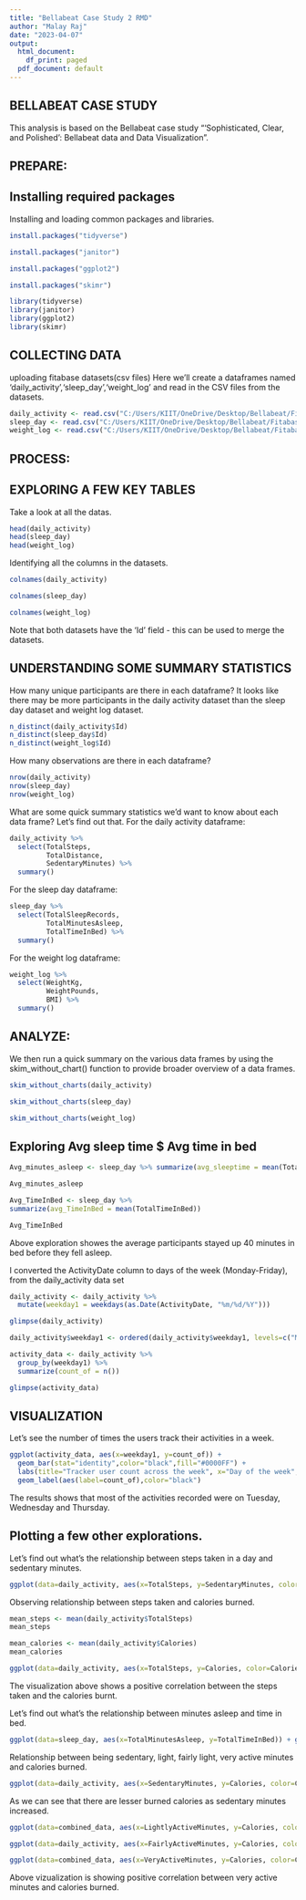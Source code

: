 ---
title: "Bellabeat Case Study 2 RMD"
author: "Malay Raj"
date: "2023-04-07"
output:
  html_document:
    df_print: paged
  pdf_document: default
---
## BELLABEAT CASE STUDY

This analysis is based on the Bellabeat case study "'Sophisticated, Clear,
and Polished': Bellabeat data and Data Visualization".

## PREPARE:

## Installing required packages

Installing and loading common packages and libraries.

```{r}
install.packages("tidyverse")
```

```{r}
install.packages("janitor")
```

```{r}
install.packages("ggplot2")
```

```{r}
install.packages("skimr")
```


```{r}
library(tidyverse)
library(janitor)
library(ggplot2)
library(skimr)
```



## COLLECTING DATA

uploading fitabase datasets(csv files)
Here we'll create a dataframes named 'daily_activity','sleep_day','weight_log' and read in the CSV files from the datasets.

```{r}
daily_activity <- read.csv("C:/Users/KIIT/OneDrive/Desktop/Bellabeat/Fitabase Data 4.12.16-5.12.16/updated Datasets/dailyActivity_merged.csv")
sleep_day <- read.csv("C:/Users/KIIT/OneDrive/Desktop/Bellabeat/Fitabase Data 4.12.16-5.12.16/updated Datasets/sleepDay - sleepDay_merged.csv")
weight_log <- read.csv("C:/Users/KIIT/OneDrive/Desktop/Bellabeat/Fitabase Data 4.12.16-5.12.16/updated Datasets/weightLogInfo - weightLogInfo_merged.csv")
```

## PROCESS:

## EXPLORING A FEW KEY TABLES

Take a look at all the datas.

```{r}
head(daily_activity)
head(sleep_day)
head(weight_log)
```

Identifying all the columns in the datasets.

```{r}
colnames(daily_activity)

colnames(sleep_day)

colnames(weight_log)
```

Note that both datasets have the 'Id' field - this can be used to merge the datasets.

## UNDERSTANDING SOME SUMMARY STATISTICS
How many unique participants are there in each dataframe? It looks like there may be more participants in the daily activity dataset than the sleep day dataset and weight log dataset.

```{r}
n_distinct(daily_activity$Id)
n_distinct(sleep_day$Id)
n_distinct(weight_log$Id)
```

How many observations are there in each dataframe?

```{r}
nrow(daily_activity)
nrow(sleep_day)
nrow(weight_log)
```

What are some quick summary statistics we'd want to know about each data frame?
Let's find out that.
For the daily activity dataframe:

```{r}
daily_activity %>%  
  select(TotalSteps,
         TotalDistance,
         SedentaryMinutes) %>%
  summary()
```

For the sleep day dataframe:

```{r}
sleep_day %>%  
  select(TotalSleepRecords,
         TotalMinutesAsleep,
         TotalTimeInBed) %>%
  summary()
```

For the weight log dataframe:

```{r}
weight_log %>%  
  select(WeightKg,
         WeightPounds,
         BMI) %>%
  summary()
```

## ANALYZE:
We then run a quick summary on the various data frames by using the skim_without_chart() function to  provide broader overview of a data frames.

```{r}
skim_without_charts(daily_activity)

skim_without_charts(sleep_day)

skim_without_charts(weight_log)
```

## Exploring Avg sleep time $ Avg time in bed

```{r}
Avg_minutes_asleep <- sleep_day %>% summarize(avg_sleeptime = mean(TotalMinutesAsleep))
```

```{r}
Avg_minutes_asleep
```

```{r}
Avg_TimeInBed <- sleep_day %>%
summarize(avg_TimeInBed = mean(TotalTimeInBed))
```

```{r}
Avg_TimeInBed
```


Above exploration showes the average participants stayed up 40 minutes in bed before they fell asleep.

I converted the ActivityDate column to days of the week (Monday-Friday), from the daily_activity  data set

```{r}
daily_activity <- daily_activity %>% 
  mutate(weekday1 = weekdays(as.Date(ActivityDate, "%m/%d/%Y")))

glimpse(daily_activity)
```

```{r}
daily_activity$weekday1 <- ordered(daily_activity$weekday1, levels=c("Monday","Tuesday","Wednesday","Thursday","Friday","Saturday","Sunday"))
```

```{r}
activity_data <- daily_activity %>% 
  group_by(weekday1) %>% 
  summarize(count_of = n())

glimpse(activity_data)
```

## VISUALIZATION

Let's see the number of times the users track their activities in a week.

```{r}
ggplot(activity_data, aes(x=weekday1, y=count_of)) +
  geom_bar(stat="identity",color="black",fill="#0000FF") +
  labs(title="Tracker user count across the week", x="Day of the week", y="Count") +
  geom_label(aes(label=count_of),color="black")
```

The results shows that most of the activities recorded were on Tuesday, Wednesday and Thursday.

## Plotting a few other explorations.

Let's find out what's the relationship between steps taken in a day and sedentary minutes.

```{r}
ggplot(data=daily_activity, aes(x=TotalSteps, y=SedentaryMinutes, color=Calories)) + geom_point() + ggtitle("TotalSteps VS SedentaryMinutes") + geom_smooth(method="lm",color="blue")
```

Observing relationship between steps taken and calories burned.

```{r}
mean_steps <- mean(daily_activity$TotalSteps)
mean_steps

mean_calories <- mean(daily_activity$Calories)
mean_calories
```

```{r}
ggplot(data=daily_activity, aes(x=TotalSteps, y=Calories, color=Calories)) + geom_point() + ggtitle("Calories burned for every step taken") + geom_smooth(method="lm", color="black")
```

The visualization above shows a positive correlation between the steps taken and the calories burnt.


Let's find out what's the relationship between minutes asleep and time in bed.

```{r}
ggplot(data=sleep_day, aes(x=TotalMinutesAsleep, y=TotalTimeInBed)) + geom_point() + ggtitle("Time Asleep Vs Time in bed") + geom_smooth(method="lm") + geom_jitter()
```

Relationship between being sedentary, light, fairly light, very active minutes and calories burned.

```{r}
ggplot(data=daily_activity, aes(x=SedentaryMinutes, y=Calories, color=Calories)) + geom_point() + ggtitle("SedentaryMinutes VS Calories") + geom_smooth(method="loess",color="blue")
```

As we can see that there are lesser burned calories as sedentary minutes increased.

```{r}
ggplot(data=combined_data, aes(x=LightlyActiveMinutes, y=Calories, color=Calories)) + geom_point() + ggtitle("LightActivMinutes VS Calories") + geom_smooth(method="loess",color="blue")
```

```{r}
ggplot(data=daily_activity, aes(x=FairlyActiveMinutes, y=Calories, color=Calories)) + geom_point() + ggtitle("FairlyActiveMinutes Vs Calories") + geom_smooth(method="loess",color="blue")
```

```{r}
ggplot(data=combined_data, aes(x=VeryActiveMinutes, y=Calories, color=Calories)) + geom_point() + ggtitle("VeryActiveMinutes VS Calories") + geom_smooth(method="loess",color="blue")
```

Above vizualization is showing positive correlation between very active minutes and calories burned.

